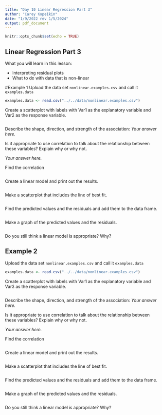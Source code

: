 ```yaml
---
title: "Day 10 Linear Regression Part 3"
author: "Carey Kopeikin"
date: "1/9/2022 rev 1/5/2024"
output: pdf_document
---
```


```r
knitr::opts_chunk$set(echo = TRUE)
```


## Linear Regression Part 3

What you will learn in this lesson:

* Interpreting residual plots
* What to do with data that is non-linear


#Example 1
Upload the data set ```nonlinear.examples.csv``` and call it ```examples.data```

```r
examples.data <- read.csv("../../data/nonlinear.examples.csv")
```


Create a scatterplot with labels with Var1 as the explanatory variable and Var2 as the response variable. 

```r

```

Describe the shape, direction, and strength of the association:
*Your answer here.*



Is it appropriate to use correlation to talk about the relationship between these variables? Explain why or why not.

*Your answer here.*



Find the correlation
```r

```


Create a linear model and print out the results.

```r

```

Make a scatterplot that includes the line of best fit.

```r

```

Find the predicted values and the residuals and add them to the data frame. 

```r

```


Make a graph of the predicted values and the residuals.

```r


```


Do you still think a linear model is appropriate? Why?






## Example 2

Upload the data set ```nonlinear.examples.csv``` and call it ```examples.data```

```r
examples.data <- read.csv("../../data/nonlinear.examples.csv")
```


Create a scatterplot with labels with Var1 as the explanatory variable and Var3 as the response variable. 

```r

```

Describe the shape, direction, and strength of the association:
*Your answer here.*



Is it appropriate to use correlation to talk about the relationship between these variables? Explain why or why not.

*Your answer here.*



Find the correlation
```r

```


Create a linear model and print out the results.

```r

```

Make a scatterplot that includes the line of best fit.

```r

```

Find the predicted values and the residuals and add them to the data frame. 

```r

```


Make a graph of the predicted values and the residuals.

```r


```


Do you still think a linear model is appropriate? Why?



```r

```


